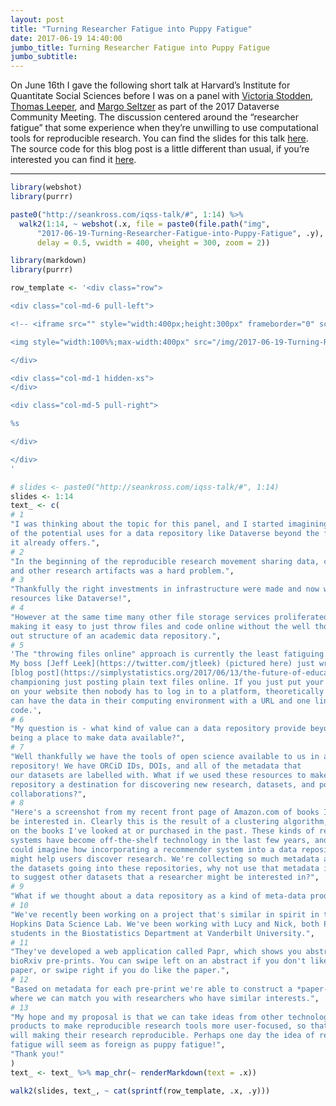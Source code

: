 ```yaml
---
layout: post
title: "Turning Researcher Fatigue into Puppy Fatigue"
date: 2017-06-19 14:40:00
jumbo_title: Turning Researcher Fatigue into Puppy Fatigue
jumbo_subtitle:
---
```


On June 16th I gave the following short talk at Harvard's Institute for Quantitate
Social Sciences before I was on a panel with
[Victoria Stodden](https://twitter.com/victoriastodden),
[Thomas Leeper](https://twitter.com/thosjleeper),
and [Margo Seltzer](https://www.eecs.harvard.edu/margo/) as part of the 2017
Dataverse Community Meeting. The discussion centered around the "researcher
fatigue" that some experience when they're unwilling to use computational tools
for reproducible research. You can find the slides for this talk
[here](http://seankross.com/iqss-talk/). The source code for this blog post is
a little different than usual, if you're interested you can find it [here](https://github.com/seankross/seankross.github.io/blob/master/_Rmd/2017-06-19-Turning-Researcher-Fatigue-into-Puppy-Fatigue.Rmd).

---
```r
library(webshot)
library(purrr)

paste0("http://seankross.com/iqss-talk/#", 1:14) %>%
  walk2(1:14, ~ webshot(.x, file = paste0(file.path("img",
      "2017-06-19-Turning-Researcher-Fatigue-into-Puppy-Fatigue", .y), ".png"), 
      delay = 0.5, vwidth = 400, vheight = 300, zoom = 2))
```

```r
library(markdown)
library(purrr)

row_template <- '<div class="row">

<div class="col-md-6 pull-left">

<!-- <iframe src="" style="width:400px;height:300px" frameborder="0" scrolling="no"></iframe> -->

<img style="width:100%%;max-width:400px" src="/img/2017-06-19-Turning-Researcher-Fatigue-into-Puppy-Fatigue/%s.png">

</div>

<div class="col-md-1 hidden-xs">
</div>

<div class="col-md-5 pull-right">

%s

</div>

</div>
'

# slides <- paste0("http://seankross.com/iqss-talk/#", 1:14)
slides <- 1:14
text_ <- c(
# 1
"I was thinking about the topic for this panel, and I started imagining some
of the potential uses for a data repository like Dataverse beyond the features
it already offers.",
# 2
"In the beginning of the reproducible research movement sharing data, code,
and other research artifacts was a hard problem.",
# 3
"Thankfully the right investments in infrastructure were made and now we have
resources like Dataverse!",
# 4
"However at the same time many other file storage services proliferated
making it easy to just throw files and code online without the well thought
out structure of an academic data repository.",
# 5
'The "throwing files online" approach is currently the least fatiguing path!
My boss [Jeff Leek](https://twitter.com/jtleek) (pictured here) just wrote a
[blog post](https://simplystatistics.org/2017/06/13/the-future-of-education-is-plain-text/)
championing just posting plain text files online. If you just put your data
on your website then nobody has to log in to a platform, theoretically they
can have the data in their computing environment with a URL and one line of
code.',
# 6
"My question is - what kind of value can a data repository provide beyond
being a place to make data available?",
# 7
"Well thankfully we have the tools of open science available to us in a data
repository! We have ORCiD IDs, DOIs, and all of the metadata that
our datasets are labelled with. What if we used these resources to make a data
repository a destination for discovering new research, datasets, and potential
collaborations?",
# 8
"Here's a screenshot from my recent front page of Amazon.com of books I might
be interested in. Clearly this is the result of a clustering algorithm, based
on the books I've looked at or purchased in the past. These kinds of recommender
systems have become off-the-shelf technology in the last few years, and you
could imagine how incorporating a recommender system into a data repository
might help users discover research. We're collecting so much metadata about
the datasets going into these repositories, why not use that metadata in order
to suggest other datasets that a researcher might be interested in?",
# 9
"What if we thought about a data repository as a kind of meta-data product?",
# 10
"We've recently been working on a project that's similar in spirit in the Johns
Hopkins Data Science Lab. We've been working with Lucy and Nick, both PhD
students in the Biostatistics Department at Vanderbilt University.",
# 11
"They've developed a web application called Papr, which shows you abstracts
bioRxiv pre-prints. You can swipe left on an abstract if you don't like the
paper, or swipe right if you do like the paper.",
# 12
"Based on metadata for each pre-print we're able to construct a *paper-space*
where we can match you with researchers who have similar interests.",
# 13
"My hope and my proposal is that we can take ideas from other technology
products to make reproducible research tools more user-focused, so that users
will making their research reproducible. Perhaps one day the idea of researcher
fatigue will seem as foreign as puppy fatigue!",
"Thank you!"
)
text_ <- text_ %>% map_chr(~ renderMarkdown(text = .x))

walk2(slides, text_, ~ cat(sprintf(row_template, .x, .y)))
```
